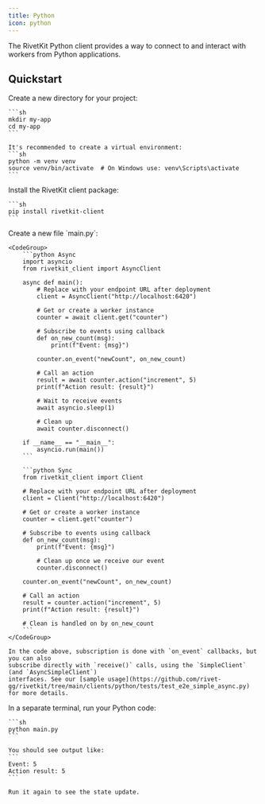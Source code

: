 ```yaml
---
title: Python
icon: python
---
```



The RivetKit Python client provides a way to connect to and interact with workers from Python applications.

<MvpWarning />

## Quickstart

<Steps>
  <Step title="Create a new Python project">
    Create a new directory for your project:
    
    ```sh
    mkdir my-app
    cd my-app
    ```

    It's recommended to create a virtual environment:
    ```sh
    python -m venv venv
    source venv/bin/activate  # On Windows use: venv\Scripts\activate
    ```
  </Step>

  <Step title="Add dependencies">
    Install the RivetKit client package:
    
    ```sh
    pip install rivetkit-client
    ```
  </Step>

  <StepDefineWorker />

  <Step title="Create your client">
    Create a new file `main.py`:

    <CodeGroup>
        ```python Async
        import asyncio
        from rivetkit_client import AsyncClient

        async def main():
            # Replace with your endpoint URL after deployment
            client = AsyncClient("http://localhost:6420")
            
            # Get or create a worker instance
            counter = await client.get("counter")
            
            # Subscribe to events using callback
            def on_new_count(msg):
                print(f"Event: {msg}")
                
            counter.on_event("newCount", on_new_count)
            
            # Call an action
            result = await counter.action("increment", 5)
            print(f"Action result: {result}")
            
            # Wait to receive events
            await asyncio.sleep(1)
            
            # Clean up
            await counter.disconnect()

        if __name__ == "__main__":
            asyncio.run(main())
        ```

        ```python Sync
        from rivetkit_client import Client

        # Replace with your endpoint URL after deployment
        client = Client("http://localhost:6420")
        
        # Get or create a worker instance
        counter = client.get("counter")
        
        # Subscribe to events using callback
        def on_new_count(msg):
            print(f"Event: {msg}")
            
            # Clean up once we receive our event
            counter.disconnect()
        
        counter.on_event("newCount", on_new_count)
        
        # Call an action
        result = counter.action("increment", 5)
        print(f"Action result: {result}")

        # Clean is handled on by on_new_count
        ```
    </CodeGroup>

    In the code above, subscription is done with `on_event` callbacks, but you can also
    subscribe directly with `receive()` calls, using the `SimpleClient` (and `AsyncSimpleClient`)
    interfaces. See our [sample usage](https://github.com/rivet-gg/rivetkit/tree/main/clients/python/tests/test_e2e_simple_async.py) for more details.
  </Step>

  <StepRunStudio />

  <Step title="Run your client">
    In a separate terminal, run your Python code:
    
    ```sh
    python main.py
    ```
    
    You should see output like:
    ```
    Event: 5
    Action result: 5
    ```

    Run it again to see the state update.
  </Step>

  <StepDeploy />
</Steps>

<SetupNextSteps />
